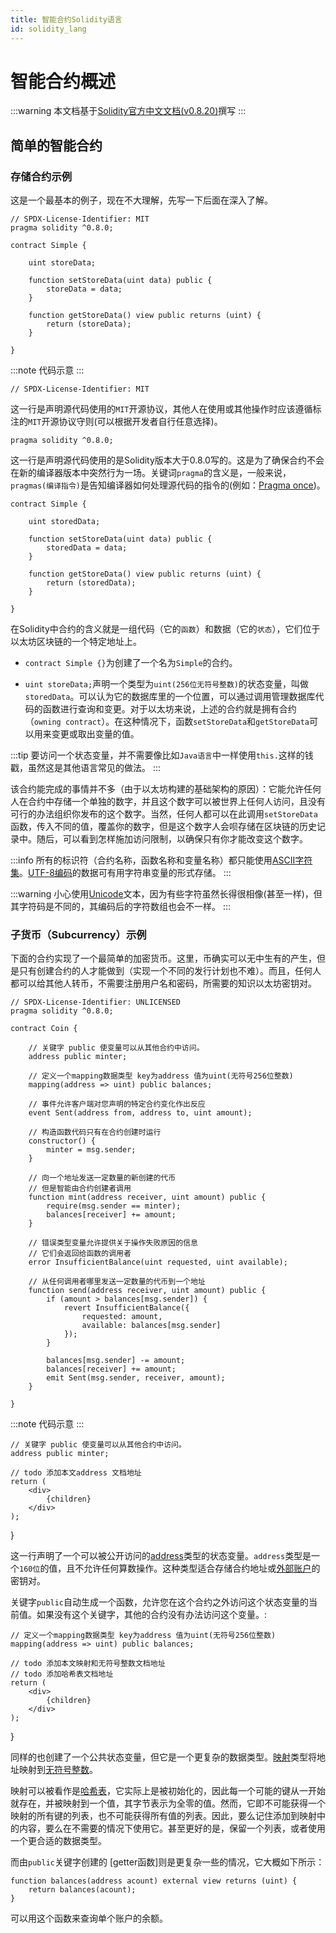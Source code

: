 ```yaml
---
title: 智能合约Solidity语言
id: solidity_lang
---
```


# 智能合约概述

:::warning
本文档基于[Solidity官方中文文档(v0.8.20)](https://docs.soliditylang.org/zh/v0.8.20/)撰写
:::

## 简单的智能合约

### 存储合约示例

这是一个最基本的例子，现在不大理解，先写一下后面在深入了解。

```solidity title="Simple.sol"
// SPDX-License-Identifier: MIT
pragma solidity ^0.8.0;

contract Simple {

    uint storeData;

    function setStoreData(uint data) public {
        storeData = data;
    }

    function getStoreData() view public returns (uint) {
        return (storeData);
    }

}
```

:::note
代码示意
:::

```
// SPDX-License-Identifier: MIT
```

这一行是声明源代码使用的`MIT`开源协议，其他人在使用或其他操作时应该遵循标注的`MIT`开源协议守则(可以根据开发者自行任意选择)。

```
pragma solidity ^0.8.0;
```

这一行是声明源代码使用的是Solidity版本大于0.8.0写的。这是为了确保合约不会在新的编译器版本中突然行为一场。关键词`pragma`的含义是，一般来说，`pragmas(编译指令)`是告知编译器如何处理源代码的指令的(例如：[Pragma once](https://en.wikipedia.org/wiki/Pragma_once))。

```
contract Simple {

    uint storedData;

    function setStoreData(uint data) public {
        storedData = data;
    }

    function getStoreData() view public returns (uint) {
        return (storedData);
    }

}
```

在Solidity中合约的含义就是一组代码（它的`函数`）和数据（它的`状态`），它们位于以太坊区块链的一个特定地址上。

- `contract Simple {}`为创建了一个名为`Simple`的合约。

- `uint storeData;`声明一个类型为`uint(256位无符号整数)`的状态变量，叫做`storedData`。可以认为它的数据库里的一个位置，可以通过调用管理数据库代码的函数进行查询和变更。对于以太坊来说，上述的合约就是拥有合约（`owning contract`）。在这种情况下，函数`setStoreData`和`getStoreData`可以用来变更或取出变量的值。

:::tip
要访问一个状态变量，并不需要像比如`Java语言`中一样使用`this.`这样的钱戳，虽然这是其他语言常见的做法。
:::

该合约能完成的事情并不多（由于以太坊构建的基础架构的原因）：它能允许任何人在合约中存储一个单独的数字，并且这个数字可以被世界上任何人访问，且没有可行的办法组织你发布的这个数字。当然，任何人都可以在此调用`setStoreData`函数，传入不同的值，覆盖你的数字，但是这个数字人会呗存储在区块链的历史记录中。随后，可以看到怎样施加访问限制，以确保只有你才能改变这个数字。

:::info
所有的标识符（合约名称，函数名称和变量名称）都只能使用[ASCII字符集](https://zh.wikipedia.org/wiki/ASCII)。[UTF-8编码](https://zh.wikipedia.org/wiki/UTF-8)的数据可有用字符串变量的形式存储。
:::

:::warning
小心使用[Unicode](https://zh.wikipedia.org/wiki/Unicode)文本，因为有些字符虽然长得很相像(甚至一样)，但其字符码是不同的，其编码后的字符数组也会不一样。
:::

### 子货币（Subcurrency）示例

下面的合约实现了一个最简单的加密货币。这里，币确实可以无中生有的产生，但是只有创建合约的人才能做到（实现一个不同的发行计划也不难）。而且，任何人都可以给其他人转币，不需要注册用户名和密码，所需要的知识以太坊密钥对。

```solidity title="Coin.sol"
// SPDX-License-Identifier: UNLICENSED
pragma solidity ^0.8.0;

contract Coin {

    // 关键字 public 使变量可以从其他合约中访问。
    address public minter;

    // 定义一个mapping数据类型 key为address 值为uint(无符号256位整数)
    mapping(address => uint) public balances;

    // 事件允许客户端对您声明的特定合约变化作出反应
    event Sent(address from, address to, uint amount);

    // 构造函数代码只有在合约创建时运行
    constructor() {
        minter = msg.sender;
    }

    // 向一个地址发送一定数量的新创建的代币
    // 但是智能由合约创建者调用
    function mint(address receiver, uint amount) public {
        require(msg.sender == minter);
        balances[receiver] += amount;
    }

    // 错误类型变量允许提供关于操作失败原因的信息
    // 它们会返回给函数的调用者
    error InsufficientBalance(uint requested, uint available);

    // 从任何调用者哪里发送一定数量的代币到一个地址
    function send(address receiver, uint amount) public {
        if (amount > balances[msg.sender]) {
            revert InsufficientBalance({
                requested: amount,
                available: balances[msg.sender]
            });
        }

        balances[msg.sender] -= amount;
        balances[receiver] += amount;
        emit Sent(msg.sender, receiver, amount);
    }

}
```

:::note
代码示意
:::

```
// 关键字 public 使变量可以从其他合约中访问。
address public minter;
```

    // todo 添加本文address 文档地址
    return (
        <div>
            {children}
        </div>
    );
}

这一行声明了一个可以被公开访问的[address](#)类型的状态变量。`address`类型是一个`160位`的值，且不允许任何算数操作。这种类型适合存储合约地址或[外部账户](#)的密钥对。

关键字`public`自动生成一个函数，允许您在这个合约之外访问这个状态变量的当前值。如果没有这个关键字，其他的合约没有办法访问这个变量。:

```
// 定义一个mapping数据类型 key为address 值为uint(无符号256位整数)
mapping(address => uint) public balances;
```
    // todo 添加本文映射和无符号整数文档地址
    // todo 添加哈希表文档地址
    return (
        <div>
            {children}
        </div>
    );
}

同样的也创建了一个公共状态变量，但它是一个更复杂的数据类型。[映射](#)类型将地址映射到[无符号整数](#)。

映射可以被看作是[哈希表](https://zh.wikipedia.org/wiki/%E5%93%88%E5%B8%8C%E8%A1%A8)，它实际上是被初始化的，因此每一个可能的键从一开始就存在，并被映射到一个值，其字节表示为全零的值。然而，它即不可能获得一个映射的所有键的列表，也不可能获得所有值的列表。因此，要么记住添加到映射中的内容，要么在不需要的情况下使用它。甚至更好的是，保留一个列表，或者使用一个更合适的数据类型。

而由`public`关键字创建的 [getter函数]则是更复杂一些的情况，它大概如下所示：

```
function balances(address acount) external view returns (uint) {
    return balances(acount);
}
```

可以用这个函数来查询单个账户的余额。

